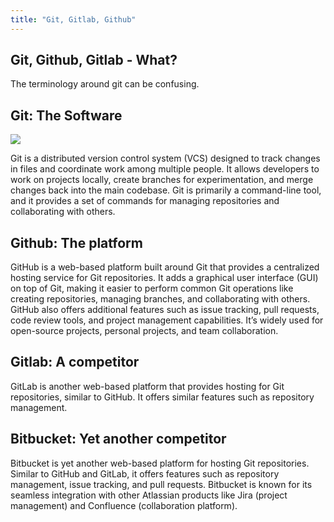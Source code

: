 ```yaml
---
title: "Git, Gitlab, Github"
---
```


## Git, Github, Gitlab - What?

The terminology around git can be confusing.

## Git: The Software

::: {layout="[ 40, 60 ]"}
![](img/TB1_innen_Gallerie.webp)

Git is a distributed version control system (VCS) designed to track changes in files and coordinate work among multiple people. It allows developers to work on projects locally, create branches for experimentation, and merge changes back into the main codebase. Git is primarily a command-line tool, and it provides a set of commands for managing repositories and collaborating with others.
:::

## Github: The platform

GitHub is a web-based platform built around Git that provides a centralized hosting service for Git repositories. It adds a graphical user interface (GUI) on top of Git, making it easier to perform common Git operations like creating repositories, managing branches, and collaborating with others. GitHub also offers additional features such as issue tracking, pull requests, code review tools, and project management capabilities. It's widely used for open-source projects, personal projects, and team collaboration.

## Gitlab: A competitor

GitLab is another web-based platform that provides hosting for Git repositories, similar to GitHub. It offers similar features such as repository management.

## Bitbucket: Yet another competitor

Bitbucket is yet another web-based platform for hosting Git repositories. Similar to GitHub and GitLab, it offers features such as repository management, issue tracking, and pull requests. Bitbucket is known for its seamless integration with other Atlassian products like Jira (project management) and Confluence (collaboration platform).
